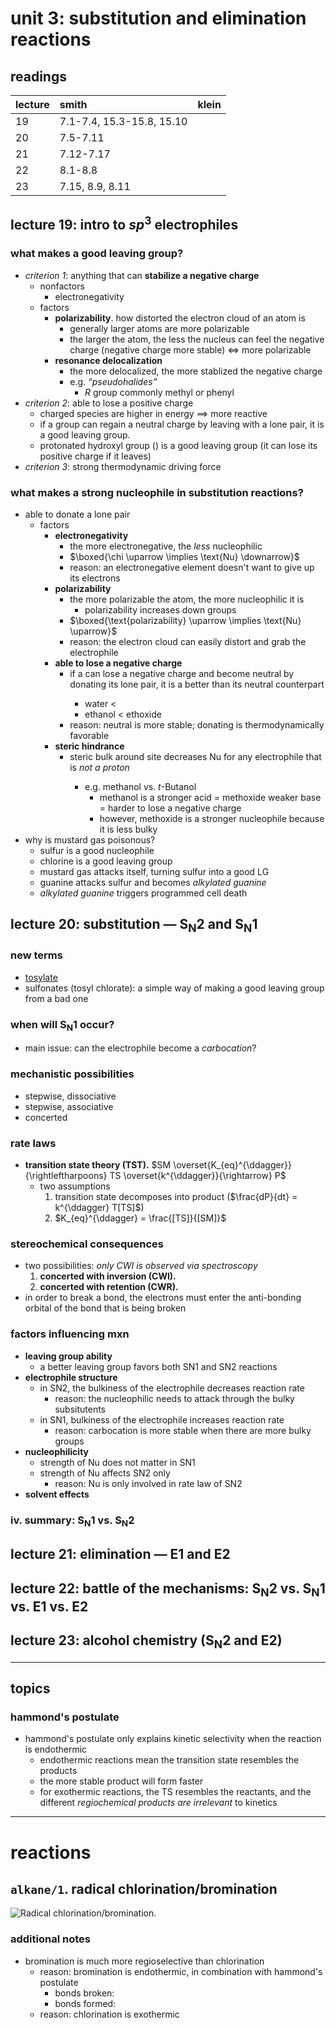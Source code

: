 # unit 3: substitution and elimination reactions


## readings
|lecture|smith|klein|
|:------|:-------|:------|
|19|7.1-7.4, 15.3-15.8, 15.10||
|20|7.5-7.11||
|21|7.12-7.17||
|22|8.1-8.8||
|23|7.15, 8.9, 8.11||

## lecture 19: intro to $sp^3$ electrophiles

### what makes a good leaving group?
- _criterion 1_: anything that can **stabilize a negative charge**
    - nonfactors
        - electronegativity
    - factors
        - **polarizability**. how distorted the electron cloud of an atom is
            - generally larger atoms are more polarizable
            - the larger the atom, the less the nucleus can feel the negative charge (negative charge more stable) $\iff$ more polarizable
        - **resonance delocalization**
            - the more delocalized, the more stablized the negative charge
            - e.g. _&ldquo;pseudohalides&rdquo;_
                - $R$ group commonly methyl or phenyl
- _criterion 2_: able to lose a positive charge
    - charged species are higher in energy $\implies$ more reactive
    - if a group can regain a neutral charge by leaving with a lone pair, it is a good leaving group.
    - protonated hydroxyl group (<C chem="\ce{-OH2}" />) is a good leaving group (it can lose its positive charge if it leaves)
- _criterion 3_: strong thermodynamic driving force <T tag="L23" />

### what makes a strong nucleophile in substitution reactions?
- able to donate a lone pair
    - factors
        - **electronegativity**
            - the more electronegative, the _less_ nucleophilic
            - $\boxed{\chi \uparrow \implies \text{Nu} \downarrow}$
            - reason: an electronegative element doesn't want to give up its electrons
        - **polarizability**
            - the more polarizable the atom, the more nucleophilic it is
                - polarizability increases down groups
            - $\boxed{\text{polarizability} \uparrow \implies \text{Nu} \uparrow}$
            - reason: the electron cloud can easily distort and grab the electrophile
        - **able to lose a negative charge**
            - if a <C chem="\ce{Nu}" /> can lose a negative charge and become neutral by donating its lone pair, it is a better <C chem="\ce{Nu}" /> than its neutral counterpart
                - water < <C chem="\ce{OH-}" />
                - ethanol < ethoxide
            - reason: neutral is more stable; donating is thermodynamically favorable
        - **steric hindrance**
            - steric bulk around <C chem="\ce{Nu}" /> site decreases Nu for any electrophile that is _not a proton_
                - e.g. methanol vs. _t_-Butanol
                    - methanol is a stronger acid = methoxide weaker base = harder to lose a negative charge
                    - however, methoxide is a stronger nucleophile because it is less bulky
- why is mustard gas poisonous?
    - sulfur is a good nucleophile
    - chlorine is a good leaving group
    - mustard gas attacks itself, turning sulfur into a good LG
    - guanine attacks sulfur and becomes _alkylated guanine_
    - _alkylated guanine_ triggers programmed cell death

## lecture 20: substitution &mdash; $\text{S}_\text{N}2$ and $\text{S}_\text{N}1$

### new terms
- [tosylate](https://www.chem.ucalgary.ca/courses/353/Carey5th/Ch08/ch8-10-1.html)
- sulfonates (tosyl chlorate): a simple way of making a good leaving group from a bad one

### when will $\text{S}_{\text{N}}1$ occur?
- main issue: can the electrophile become a _carbocation_?

### mechanistic possibilities

- stepwise, dissociative
- stepwise, associative
- concerted

### rate laws
- **transition state theory (TST).** $SM \overset{K_{eq}^{\ddagger}}{\rightleftharpoons} TS \overset{k^{\ddagger}}{\rightarrow} P$
    - two assumptions
        1. transition state decomposes into product ($\frac{dP}{dt} = k^{\ddagger} T[TS]$)
        2. $K_{eq}^{\ddagger} = \frac{[TS]}{[SM]}$

### stereochemical consequences
- two possibilities: _only CWI is observed via spectroscopy_
    1. **concerted with inversion (CWI).**
    2. **concerted with retention (CWR).**
- in order to break a bond, the electrons must enter the anti-bonding orbital of the bond that is being broken

### factors influencing mxn
- **leaving group ability**
    - a better leaving group favors both SN1 and SN2 reactions
- **electrophile structure**
    - in SN2, the bulkiness of the electrophile decreases reaction rate
        - reason: the nucleophilic needs to attack through the bulky subsitutents
    - in SN1, bulkiness of the electrophile increases reaction rate
        - reason: carbocation is more stable when there are more bulky groups
- **nucleophilicity**
    - strength of Nu does not matter in SN1
    - strength of Nu affects SN2 only
        - reason: Nu is only involved in rate law of SN2
- **solvent effects**

### iv. summary: $\text{S}_{\text{N}}1$ vs. $\text{S}_{\text{N}}2$

## lecture 21: elimination &mdash; $\text{E}1$ and $\text{E}2$

## lecture 22: battle of the mechanisms: $\text{S}_\text{N}2$ vs. $\text{S}_\text{N}1$ vs. $\text{E}1$ vs. $\text{E}2$

## lecture 23: alcohol chemistry ($\text{S}_\text{N}2$ and $\text{E}2$)

---

## topics

### hammond's postulate
- hammond's postulate only explains kinetic selectivity when the reaction is endothermic
    - endothermic reactions mean the transition state resembles the products
    - the more stable product will form faster
    - for exothermic reactions, the TS resembles the reactants, and the different _regiochemical products are irrelevant_ to kinetics

---

# reactions

## `alkane/1`. radical chlorination/bromination

![Radical chlorination/bromination.](./assets/unit3/radical-bromination-chlorination.png)

### additional notes
- bromination is much more regioselective than chlorination
    - reason: bromination is endothermic, in combination with hammond's postulate
        - bonds broken: <C chem="\ce{C-H}" />
        - bonds formed: <C chem="\ce{C-Br}" />
    - reason: chlorination is exothermic
